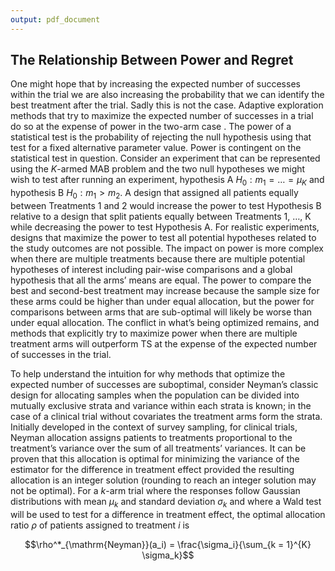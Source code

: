 ```yaml
---
output: pdf_document
---
```



## The Relationship Between Power and Regret

One might hope that by increasing the expected number of successes within the trial we are also increasing the probability that we can identify the best treatment after the trial. Sadly this is not the case. Adaptive exploration methods that try to maximize the expected number of successes in a trial do so at the expense of power in the two-arm case \citep{bubeck2009pure, wathen2017simulation}. The power of a statistical test is the probability of rejecting the null hypothesis using that test for a fixed alternative parameter value. Power is contingent on the statistical test in question. Consider an experiment that can be represented using the $K$-armed MAB problem and the two null hypotheses we might wish to test after running an experiment, hypothesis A $H_0: m_1 = \ldots = \mu_K$ and hypothesis B $H_0: m_1 > m_2$. A design that assigned all patients equally between Treatments 1 and 2 would increase the power to test Hypothesis B relative to a design that split patients equally between Treatments 1, ..., K while decreasing the power to test Hypothesis A. For realistic experiments, designs that maximize the power to test all potential hypotheses related to the study outcomes are not possible. The impact on power is more complex when there are multiple treatments because there are multiple potential hypotheses of interest including pair-wise comparisons and a global hypothesis that all the arms' means are equal. The power to compare the best and second-best treatment may increase because the sample size for these arms could be higher than under equal allocation, but the power for comparisons between arms that are sub-optimal will likely be worse than under equal allocation. The conflict in what's being optimized remains, and methods that explicitly try to maximize power when there are multiple treatment arms will outperform TS at the expense of the expected number of successes in the trial.

To help understand the intuition for why methods that optimize the expected number of successes are suboptimal, consider Neyman's classic design for allocating samples when the population can be divided into mutually exclusive strata and variance within each strata is known; in the case of a clinical trial without covariates the treatment arms form the strata. Initially developed in the context of survey sampling, for clinical trials, Neyman allocation \cite{neyman1934aspects} assigns patients to treatments proportional to the treatment's variance over the sum of all treatments' variances. It can be proven that this allocation is optimal for minimizing the variance of the estimator for the difference in treatment effect provided the resulting allocation is an integer solution (rounding to reach an integer solution may not be optimal). For a $k$-arm trial where the responses follow Gaussian distributions with mean $\mu_k$ and standard deviation $\sigma_k$ and where a Wald test will be used to test for a difference in treatment effect, the optimal allocation ratio $\rho$ of patients assigned to treatment $i$ is 

$$\rho^*_{\mathrm{Neyman}}(a_i) = \frac{\sigma_i}{\sum_{k = 1}^{K} \sigma_k}$$